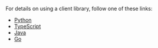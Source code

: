 For details on using a client library, follow one of these links:

- [Python](/docs/weaviate/client-libraries/python#authentication)
- [TypeScript](/docs/weaviate/client-libraries/typescript/#authentication)
- [Java](/docs/weaviate/client-libraries/java/#authentication)
- [Go](/docs/weaviate/client-libraries/go/#authentication)
       